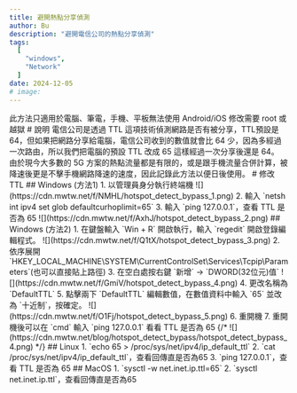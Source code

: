 ```yaml
---
title: 避開熱點分享偵測
author: Bu
description: "避開電信公司的熱點分享偵測"
tags:
  [
    "windows",
    "Network"
  ]
date: 2024-12-05
# image: 
---
```


<Callout type="warn">
此方法只適用於電腦、筆電，手機、平板無法使用  
Android/iOS 修改需要 root 或越獄
</Callout>
# 說明
電信公司是透過 TTL 這項技術偵測網路是否有被分享，TTL預設是 64，但如果把網路分享給電腦，電信公司收到的數值就會比 64 少，因為多經過一次路由，所以我們把電腦的預設 TTL 改成 65 這樣經過一次分享後還是 64。 
由於現今大多數的 5G 方案的熱點流量都是有限的，或是跟手機流量合併計算，被降速後更是不擊手機網路降速的速度，因此記錄此方法以便日後使用。
# 修改 TTL
## Windows (方法1)
1. 以管理員身分執行終端機
![](https://cdn.mwtw.net/f/NMHL/hotspot_detect_bypass_1.png)
2. 輸入 `netsh int ipv4 set glob defaultcurhoplimit=65`
3. 輸入 `ping 127.0.0.1`，查看 TTL 是否為 65
![](https://cdn.mwtw.net/f/AxhJ/hotspot_detect_bypass_2.png)
## Windows (方法2)
1. 在鍵盤輸入 `Win + R` 開啟執行，輸入 `regedit` 開啟登錄編輯程式。
![](https://cdn.mwtw.net/f/Q1tX/hotspot_detect_bypass_3.png)
2. 依序展開 `HKEY_LOCAL_MACHINE\SYSTEM\CurrentControlSet\Services\Tcpip\Parameters`(也可以直接貼上路徑)
3. 在空白處按右鍵 `新增` -> `DWORD(32位元)值`
![](https://cdn.mwtw.net/f/GmiV/hotspot_detect_bypass_4.png)
4. 更改名稱為 `DefaultTTL`
5. 點擊兩下 `DefaultTTL` 編輯數值，在數值資料中輸入 `65` 並改為 `十近制`，按確定。
![](https://cdn.mwtw.net/f/O1Fj/hotspot_detect_bypass_5.png)
6. 重開機
7. 重開機後可以在 `cmd` 輸入 `ping 127.0.0.1` 看看 TTL 是否為 65
{/* ![](https://cdn.mwtw.net/blog/hotspot_detect_bypass/hotspot_detect_bypass_4.png) */}
## Linux
1. `echo 65 > /proc/sys/net/ipv4/ip_default_ttl`
2. `cat /proc/sys/net/ipv4/ip_default_ttl`，查看回傳直是否為65
3. `ping 127.0.0.1`，查看 TTL 是否為 65
## MacOS
1. `sysctl -w net.inet.ip.ttl=65`
2. `sysctl net.inet.ip.ttl`，查看回傳直是否為65